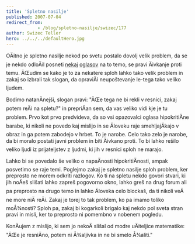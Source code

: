 ```yaml
---
title: 'Spletno nasilje'
published: 2007-07-04
redirect_from: 
            - /blog/spletno-nasilje/swizec/177
author: Swizec Teller
hero: ../../../defaultHero.jpg
---
```

OÄitno je spletno nasilje nekod po svetu postalo dovolj velik problem, da se je nekdo odloÄil posneti [nekaj](http://www.youtube.com/watch?v=csS_RnOhd-Q) [oglasov](http://www.youtube.com/watch?v=QYaWNYXpBis) na to temo, se pravi Äivkanje proti temu. ÄŒudim se kako je to za nekatere sploh lahko tako velik problem in zakaj so izbrali tak slogan, da opraviÄi neupoštevanje le-tega tako veliko ljudem.

Bodimo natanÄnejši, slogan pravi: "ÄŒe tega ne bi rekli v resnici, zakaj potem reÄi na spletu?" in prepriÄan sem, da vas veliko vidi kje je tu problem. Prvo kot prvo predvideva, da so vsi opazovalci oglasa hipokritiÄne barabe, ki nikoli ne povedo kaj mislijo in se Äloveku raje smehljajÄkajo v obraz in ga potem zabodejo v hrbet. To je narobe. Celo tako zelo je narobe, da bi moralo postati javni problem in biti Äivkano proti. To bi lahko rešilo veliko ljudi iz prijateljstev z ljudmi, ki jih v resnici sploh ne marajo.

Lahko bi se povedalo še veliko o napaÄnosti hipokritiÄnosti, ampak posvetimo se raje temi. Poglejmo zakaj je spletno nasilje sploh problem, ker preprosto ne morem odkriti razlogov. Ko ti na spletu nekdo govori stvari, ki jih noÄeš slišati lahko zapreš pogovorno okno, lahko greš na drug forum ali pa preprosto na drugo temo in lahko Äloveka celo blockaš, da ti nikoli veÄ ne more niÄ reÄi. Zakaj je torej to tak problem, ko pa imamo toliko moÅ¾nosti? Sploh pa, zakaj bi kogarkoli brigalo kaj nekdo pol sveta stran pravi in misli, ker to preprosto ni pomembno v nobenem pogledu.

KonÄujem z mislijo, ki sem jo nekoÄ slišal od modre uÄiteljice matematike: "ÄŒe je resniÄno, potem ni Å¾aljivka in ne bi smelo Å¾aliti."